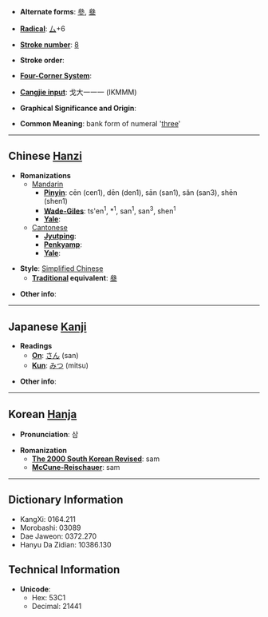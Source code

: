 * '''Alternate forms''': [[參]], [[叄]]

* '''[[Wiktionary:Chinese radical index| Radical]]''': [[Wiktionary:Chinese radical index 厶|厶]]+6

* '''[[Wiktionary:Chinese total strokes index|Stroke number]]''': [[Wiktionary:Chinese total strokes index 8|8]]

* '''Stroke order''': 

* '''[[Wiktionary:Chinese four corner index|Four-Corner System]]''': 

* '''[[Wiktionary:Chinese Cangjie index|Cangjie input]]''': 戈大一一一 (IKMMM)

* '''Graphical Significance and Origin''': 

* '''Common Meaning''': bank form of numeral '[[three]]'

----

== Chinese [[Hanzi]] ==

* '''Romanizations'''
** [[Mandarin]]
*** '''[[Pinyin]]''': cēn (cen1), dēn (den1), sān (san1), sǎn (san3), shēn (shen1)
*** '''[[Wade-Giles]]''': ts'en<sup>1</sup>, *<sup>1</sup>, san<sup>1</sup>, san<sup>3</sup>, shen<sup>1</sup>
*** '''[[Yale]]''': 
**[[Cantonese]]
***'''[[Jyutping]]''':
***'''[[Penkyamp]]''': 
***'''[[Yale]]''': 

* '''Style''': [[Simplified Chinese]] 
** '''[[Traditional Chinese|Traditional]] equivalent''': [[叄]]

* '''Other info''': 

----

== Japanese [[Kanji]] ==

* '''Readings'''
** '''[[On]]''': [[さん]] (san)
** '''[[Kun]]''': [[みつ]] (mitsu)

* '''Other info''':  

----

== Korean [[Hanja]] ==

* '''Pronunciation''': 삼

* '''Romanization'''
** '''[[The 2000 South Korean Revised Romanization|The 2000 South Korean Revised]]''': sam
** '''[[McCune-Reischauer]]''': sam

----

== Dictionary Information ==

* KangXi: 0164.211
* Morobashi: 03089
* Dae Jaweon: 0372.270
* Hanyu Da Zidian: 10386.130

== Technical Information ==

* '''Unicode''':
** Hex: 53C1
** Decimal: 21441